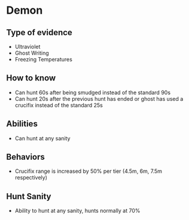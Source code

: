 # Demon

## Type of evidence
- Ultraviolet
- Ghost Writing
- Freezing Temperatures

## How to know

- Can hunt 60s after being smudged instead of the standard 90s
- Can hunt 20s after the previous hunt has ended or ghost has used a crucifix instead of the standard 25s

## Abilities

- Can hunt at any sanity

## Behaviors

- Crucifix range is increased by 50% per tier (4.5m, 6m, 7.5m respectively)

## Hunt Sanity

- Ability to hunt at any sanity, hunts normally at 70%